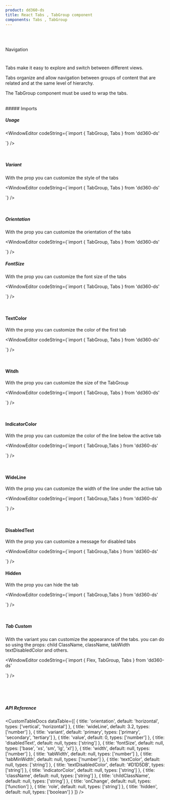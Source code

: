 ```yaml
---
product: dd360-ds
title: React Tabs , TabGroup component
components: Tabs , TabGroup
---
```


<br id='top' />
<br />

<Label>Navigation</Label>

# <HeaderDocCustom title="Tabs" pathUrl="navigation-tabs--tab-group" />


Tabs make it easy to explore and switch between different views.

Tabs organize and allow navigation between groups of content that are related and at the same level of hierarchy.

The TabGroup component must be used to wrap the tabs.

<br />
##### <span name="floating-nav">Imports</span>

<WindowEditor codeString="import { TabGroup, Tabs } from 'dd360-ds'" />

##### <span name="floating-nav">Usage</span>

<Playground className="flex items-center">
  <TabGroup variant="primary" >
    <Tab label="Element First" />
    <Tab label="Element Second" />
    <Tab label="Element Third" />
    <Tab label="Element Disabled" disabled />
</TabGroup>

</Playground>

<WindowEditor
    codeString={`import { TabGroup, Tabs } from 'dd360-ds'

<TabGroup variant="primary">
    <Tab label="Element First" />
    <Tab label="Element Second" />
    <Tab label="Element Third" />
    <Tab label="Element Disabled" disabled />
</TabGroup>

`} />

<br />

##### <span name="floating-nav">Variant</span>

With the prop <TagDocs text='variant' /> you can customize the style of the tabs

<Playground className="flex items-center">
<TabsCustom option='isVariant'/>

</Playground>

<WindowEditor
    codeString={`import { TabGroup, Tabs } from 'dd360-ds'

<TabGroup variant="primary">
    <Tab label="Element First" />
    <Tab label="Element Second" />
    <Tab label="Element Third" />
    <Tab label="Element Disabled" disabled />
</TabGroup>

`} />

<br />

##### <span name="floating-nav">Orientation</span>

With the prop <TagDocs text='orientation' /> you can customize the orientation of the tabs

<Playground className="flex items-center">
 <TabsCustom option='isOrientation' />

</Playground>

<WindowEditor
    codeString={`import { TabGroup, Tabs } from 'dd360-ds'

<TabGroup orientation="horizontal">
    <Tab label="Element First" />
    <Tab label="Element Second" />
    <Tab label="Element Third" />
    <Tab label="Element Disabled" disabled />
</TabGroup>

`} />

##### <span name="floating-nav">FontSize</span>

With the prop <TagDocs text='fontSize' /> you can customize the font size of the tabs

<Playground className="flex items-center">
    <TabsCustom option="isFontSize" />
</Playground>

<WindowEditor
    codeString={`import { TabGroup, Tabs } from 'dd360-ds'

<TabGroup fontSize="xs">
    <Tab label="Element First" />
    <Tab label="Element Second" />
    <Tab label="Element Third" />
    <Tab label="Element Disabled" disabled />
</TabGroup>

`} />

<br />

#### <span name="floating-nav">TextColor</span>

With the prop <TagDocs text='textColor' /> you can customize the color of the first tab

<Playground className="flex items-center">
  <TabGroup textColor="rgba(49, 87, 240, 1)"  variant="primary" >
    <Tab label="Element First" />
    <Tab label="Element Second" />
    <Tab label="Element Third" />
    <Tab label="Element Disabled" disabled />
</TabGroup>

</Playground>

<WindowEditor
    codeString={`import { TabGroup, Tabs } from 'dd360-ds'

<TabGroup textColor="rgba(49, 87, 240, 1)">
    <Tab label="Element First" />
    <Tab label="Element Second" />
    <Tab label="Element Third" />
    <Tab label="Element Disabled" disabled />
</TabGroup>

`} />

<br />

#### <span name="floating-nav">Witdh</span>

With the prop <TagDocs text='width' /> you can customize the size of the TabGroup

<Playground className="flex items-center">
  <TabGroup width={400}  >
    <Tab label="Element First" />
    <Tab label="Element Second" />
    <Tab label="Element Third" />
    <Tab label="Element Disabled" disabled />
</TabGroup>

</Playground>

<WindowEditor
    codeString={`import { TabGroup, Tabs } from 'dd360-ds'

<TabGroup width={400}>
    <Tab label="Element First" />
    <Tab label="Element Second" />
    <Tab label="Element Third" />
    <Tab label="Element Disabled" disabled />
</TabGroup>

`} />

<br />

#### <span name="floating-nav">IndicatorColor</span>

With the prop <TagDocs text='indicatorColor' /> you can customize the color of the line below the active tab

<Playground className="flex items-center">
  <TabGroup indicatorColor='rgba(97, 39, 245, 0.8)' >
    <Tab label="Element First" />
    <Tab label="Element Second" />
    <Tab label="Element Third" />
    <Tab label="Element Disabled" disabled />
</TabGroup>

</Playground>

<WindowEditor
    codeString={`import { TabGroup,Tabs } from 'dd360-ds'

<TabGroup indicatorColor="rgba(97, 39, 245, 0.8)">
    <Tab label="Element First" />
    <Tab label="Element Second" />
    <Tab label="Element Third" />
    <Tab label="Element Disabled" disabled />
</TabGroup>

`} />

<br />

#### <span name="floating-nav">WideLine</span>

With the prop <TagDocs text='wideLine' /> you can customize the width of the line under the active tab

<Playground className="flex items-center">
  <TabGroup wideLine={8} >
    <Tab label="Element First" />
    <Tab label="Element Second" />
    <Tab label="Element Third" />
    <Tab label="Element Disabled" disabled />
</TabGroup>

</Playground>

<WindowEditor
    codeString={`import { TabGroup,Tabs } from 'dd360-ds'

<TabGroup wideLine={8}>
    <Tab label="Element First" />
    <Tab label="Element Second" />
    <Tab label="Element Third" />
    <Tab label="Element Disabled" disabled />
</TabGroup>

`} />

<br />

#### <span name="floating-nav">DisabledText</span>

With the prop <TagDocs text='disabledText' /> you can customize a message for disabled tabs

<Playground className="flex items-center">
  <TabGroup disabledText='Comming soon' >
    <Tab label="Element First" />
    <Tab label="Element Second" />
    <Tab label="Element Third" />
    <Tab label="Element Disabled" disabled />
</TabGroup>

</Playground>

<WindowEditor
    codeString={`import { TabGroup,Tabs } from 'dd360-ds'

<TabGroup disabledText="Comming soon">
    <Tab label="Element First" />
    <Tab label="Element Second" />
    <Tab label="Element Third" />
    <Tab label="Element Disabled" disabled />
</TabGroup>

`} />

#### <span name="floating-nav">Hidden</span>

With the prop <TagDocs text='hidden' /> you can hide the tab

<Playground className="flex items-center">
  <TabGroup >
    <Tab label="Element First" />
    <Tab label="Element Second" hidden />
    <Tab label="Element Third"  />
    <Tab label="Element Disabled" disabled />
</TabGroup>

</Playground>

<WindowEditor
    codeString={`import { TabGroup,Tabs } from 'dd360-ds'

<TabGroup>
    <Tab label="Element First" />
    <Tab label="Element Second" hidden />
    <Tab label="Element Third" />
    <Tab label="Element Disabled" disabled />
</TabGroup>

`} />

<br />

##### <span name="floating-nav">Tab Custom</span>

With the <TagDocs text='tertiary' /> variant you can customize the appearance of the tabs. you can do so using the props: child ClassName, className, tabWidth textDisabledColor and others.

<Playground className="flex items-center">
    <Flex className="bg-gray-900 py-2">
        <TabGroup
            fontSize="xs"
            indicatorColor="#3b82f6"
            className="border-b border-gray-500"
            childClassName="text-gray-400 py-2 hover:bg-gray-800"
            tabWidth={106}
            textColor="#ffffff"
            textDisabledColor="#4b5563"
            variant="tertiary"
            wideLine={3}
            >
            <Tab label="Element First" />
            <Tab label="Element Second" />
            <Tab label="Element Third" />
            <Tab label="Element Fourth" disabled />
        </TabGroup>
    </Flex>
</Playground>

<WindowEditor
    codeString={`import { Flex, TabGroup, Tabs } from 'dd360-ds'

<Flex className="bg-gray-800 py-2">
    <TabGroup
        fontSize="xs"
        indicatorColor="#3b82f6"
        className="border-b border-gray-500"
        childClassName="text-gray-400 py-2 hover:bg-gray-800"
        tabWidth={106}
        textColor="#ffffff"
        textDisabledColor="#4b5563"
        variant="tertiary"
        wideLine={3}
        >
        <Tab label="Element First" />
        <Tab label="Element Second" />
        <Tab label="Element Third" />
        <Tab label="Element Fourth" disabled />
    </TabGroup>
</Flex>

`} />

<br />

<br />

<br />

##### <span name="floating-nav">API Reference</span>

<CustomTableDocs
    dataTable={[
        { title: 'orientation', default: 'horizontal', types: ['vertical', 'horizontal'] },
        { title: 'wideLine', default: 3.2, types: ['number'] },
        { title: 'variant', default: 'primary', types: ['primary', 'secondary', 'tertiary'] },
        { title: 'value', default: 0, types: ['number'] },
        { title: 'disabledText', default: null, types: ['string'] },
        { title: 'fontSize', default: null, types: ['base', 'xs', 'sm', 'lg', 'xl'] },
        { title: 'width', default: null, types: ['number'] },
        { title: 'tabWidth', default: null, types: ['number'] },
        { title: 'tabMinWidth', default: null, types: ['number'] },
        { title: 'textColor', default: null, types: ['string'] },
        { title: 'textDisabledColor', default: '#D1D5DB', types: ['string'] },
        { title: 'indicatorColor', default: null, types: ['string'] },
        { title: 'className', default: null, types: ['string'] },
        { title: 'childClassName', default: null, types: ['string'] },
        { title: 'onChange', default: null, types: ['function'] },
        { title: 'role', default: null, types: ['string'] },
        { title: 'hidden', default: null, types: ['boolean'] }
    ]}
/>

<BackAndForwardController />